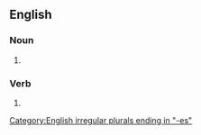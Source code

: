 ==English==

===Noun===
{{head|en|noun plural form}}

# {{plural of|misdiagnosis|lang=en}}

===Verb===
{{head|en|verb form}}

# {{en-third-person singular of|misdiagnose}}

[[Category:English irregular plurals ending in "-es"]]